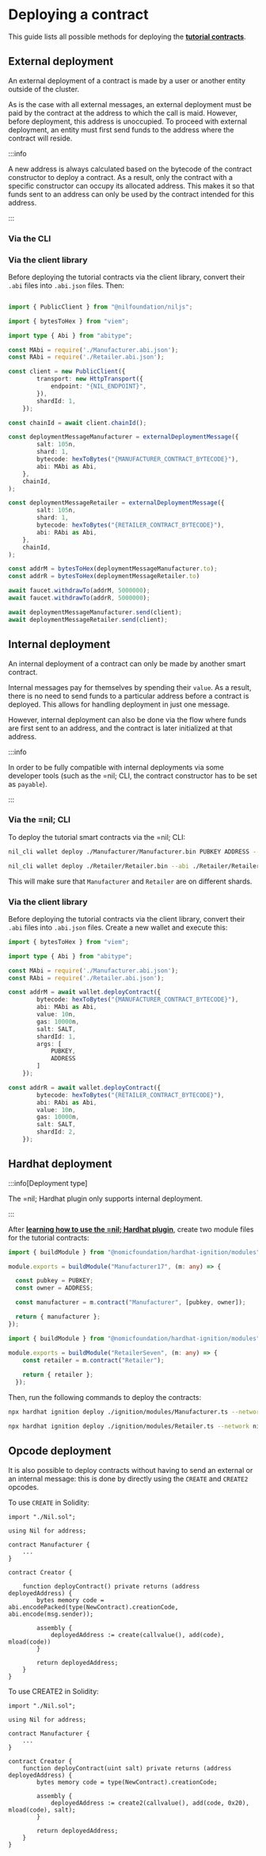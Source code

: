 
# Deploying a contract

This guide lists all possible methods for deploying the [**tutorial contracts**](./writing-a-contract). 

## External deployment

An external deployment of a contract is made by a user or another entity outside of the cluster. 

As is the case with all external messages, an external deployment must be paid by the contract at the address to which the call is maid. However, before deployment, this address is unoccupied. To proceed with external deployment, an entity must first send funds to the address where the contract will reside.

:::info

A new address is always calculated based on the bytecode of the contract constructor to deploy a contract. As a result, only the contract with a specific constructor can occupy its allocated address. This makes it so that funds sent to an address can only be used by the contract intended for this address.

:::

### Via the CLI

### Via the client library

Before deploying the tutorial contracts via the client library, convert their `.abi` files into `.abi.json` files. Then:

```typescript showLineNumbers

import { PublicClient } from "@nilfoundation/niljs";

import { bytesToHex } from "viem";

import type { Abi } from "abitype";

const MAbi = require('./Manufacturer.abi.json');
const RAbi = require('./Retailer.abi.json');

const client = new PublicClient({
        transport: new HttpTransport({
            endpoint: "{NIL_ENDPOINT}",
        }),
        shardId: 1,
    });

const chainId = await client.chainId();

const deploymentMessageManufacturer = externalDeploymentMessage({
        salt: 105n,
        shard: 1,
        bytecode: hexToBytes("{MANUFACTURER_CONTRACT_BYTECODE}"),
        abi: MAbi as Abi,
    },
    chainId,
);

const deploymentMessageRetailer = externalDeploymentMessage({
        salt: 105n,
        shard: 1,
        bytecode: hexToBytes("{RETAILER_CONTRACT_BYTECODE}"),
        abi: RAbi as Abi,
    },
    chainId,
);

const addrM = bytesToHex(deploymentMessageManufacturer.to);
const addrR = bytesToHex(deploymentMessageRetailer.to)

await faucet.withdrawTo(addrM, 5000000);
await faucet.withdrawTo(addrR, 5000000);

await deploymentMessageManufacturer.send(client);
await deploymentMessageRetailer.send(client);
```

## Internal deployment

An internal deployment of a contract can only be made by another smart contract.

Internal messages pay for themselves by spending their `value`. As a result, there is no need to send funds to a particular address before a contract is deployed. This allows for handling deployment in just one message.

However, internal deployment can also be done via the flow where funds are first sent to an address, and the contract is later initialized at that address.

:::info

In order to be fully compatible with internal deployments via some developer tools (such as the =nil; CLI, the contract constructor has to be set as `payable`).

:::

### Via the =nil; CLI

To deploy the tutorial smart contracts via the =nil; CLI:

```bash
nil_cli wallet deploy ./Manufacturer/Manufacturer.bin PUBKEY ADDRESS --abi ./Manufacturer/Manufacturer.abi --amount 5000000 --shard-id 1
```

```bash
nil_cli wallet deploy ./Retailer/Retailer.bin --abi ./Retailer/Retailer.abi --amount 5000000 --shard-id 2
```

This will make sure that `Manufacturer` and `Retailer` are on different shards.

### Via the client library

Before deploying the tutorial contracts via the client library, convert their `.abi` files into `.abi.json` files. Create a new wallet and execute this:

```typescript showLineNumbers
import { bytesToHex } from "viem";

import type { Abi } from "abitype";

const MAbi = require('./Manufacturer.abi.json');
const RAbi = require('./Retailer.abi.json');

const addrM = await wallet.deployContract({
        bytecode: hexToBytes("{MANUFACTURER_CONTRACT_BYTECODE}"),
        abi: MAbi as Abi,
        value: 10n,
        gas: 10000n,
        salt: SALT,
        shardId: 1,
        args: [
            PUBKEY,
            ADDRESS
        ]
    });

const addrR = await wallet.deployContract({
        bytecode: hexToBytes("{RETAILER_CONTRACT_BYTECODE}"),
        abi: RAbi as Abi,
        value: 10n,
        gas: 10000n,
        salt: SALT,
        shardId: 2,
    });
```

## Hardhat deployment

:::info[Deployment type]

The =nil; Hardhat plugin only supports internal deployment.

:::

After [**learning how to use the =nil; Hardhat plugin**](../../tools/hardhat-plugin/usage), create two module files for the tutorial contracts: 

```typescript showLineNumbers
import { buildModule } from "@nomicfoundation/hardhat-ignition/modules";

module.exports = buildModule("Manufacturer17", (m: any) => {

  const pubkey = PUBKEY;
  const owner = ADDRESS;

  const manufacturer = m.contract("Manufacturer", [pubkey, owner]);

  return { manufacturer };
});
```

```typescript showLineNumbers
import { buildModule } from "@nomicfoundation/hardhat-ignition/modules";

module.exports = buildModule("RetailerSeven", (m: any) => {
    const retailer = m.contract("Retailer");
  
    return { retailer };
  });
```

Then, run the following commands to deploy the contracts:

```bash
npx hardhat ignition deploy ./ignition/modules/Manufacturer.ts --network nil_cluster
```

```bash
npx hardhat ignition deploy ./ignition/modules/Retailer.ts --network nil_cluster
```

## Opcode deployment

It is also possible to deploy contracts without having to send an external or an internal message: this is done by directly using the `CREATE` and `CREATE2` opcodes.

To use `CREATE` in Solidity:

```solidity showLineNumbers
import "./Nil.sol";

using Nil for address;

contract Manufacturer {
    ...
}

contract Creator {
    
    function deployContract() private returns (address deployedAddress) {
        bytes memory code = abi.encodePacked(type(NewContract).creationCode, abi.encode(msg.sender));

        assembly {
            deployedAddress := create(callvalue(), add(code), mload(code))
        }

        return deployedAddress;
    }
}
```

To use CREATE2 in Solidity:

```solidity showLineNumbers
import "./Nil.sol";

using Nil for address;

contract Manufacturer {
    ...
}

contract Creator {
    function deployContract(uint salt) private returns (address deployedAddress) {
        bytes memory code = type(NewContract).creationCode;

        assembly {
            deployedAddress := create2(callvalue(), add(code, 0x20), mload(code), salt);
        }

        return deployedAddress;
    }
}
```
